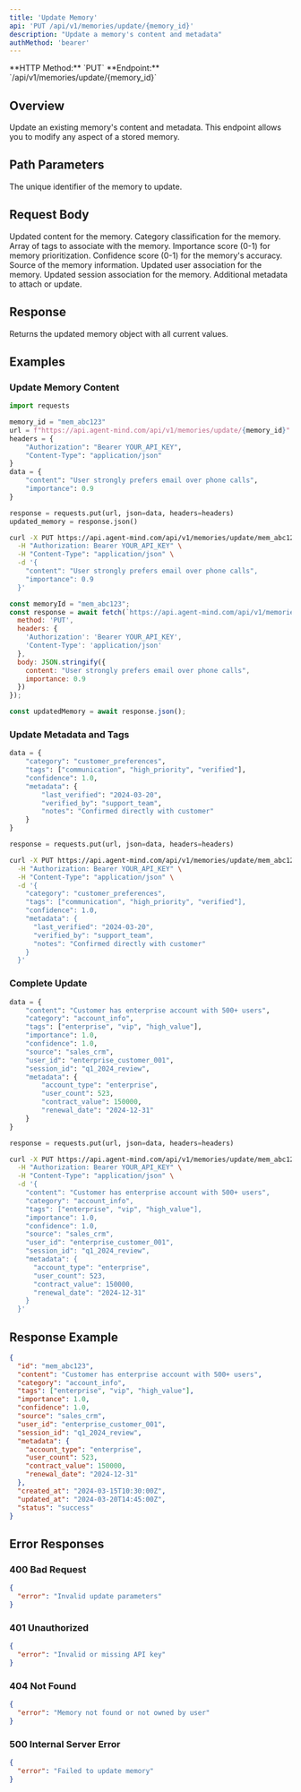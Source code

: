 ```yaml
---
title: 'Update Memory'
api: 'PUT /api/v1/memories/update/{memory_id}'
description: "Update a memory's content and metadata"
authMethod: 'bearer'
---
```


<Note>
  **HTTP Method:** `PUT`
  **Endpoint:** `/api/v1/memories/update/{memory_id}`
</Note>

## Overview

Update an existing memory's content and metadata. This endpoint allows you to modify any aspect of a stored memory.

## Path Parameters

<ParamField path="memory_id" type="string" required>
  The unique identifier of the memory to update.
</ParamField>

## Request Body

<ParamField body="content" type="string">
  Updated content for the memory.
</ParamField>

<ParamField body="category" type="string">
  Category classification for the memory.
</ParamField>

<ParamField body="tags" type="array">
  Array of tags to associate with the memory.
</ParamField>

<ParamField body="importance" type="number">
  Importance score (0-1) for memory prioritization.
</ParamField>

<ParamField body="confidence" type="number">
  Confidence score (0-1) for the memory's accuracy.
</ParamField>

<ParamField body="source" type="string">
  Source of the memory information.
</ParamField>

<ParamField body="user_id" type="string">
  Updated user association for the memory.
</ParamField>

<ParamField body="session_id" type="string">
  Updated session association for the memory.
</ParamField>

<ParamField body="metadata" type="object">
  Additional metadata to attach or update.
</ParamField>

## Response

Returns the updated memory object with all current values.

## Examples

### Update Memory Content

<CodeGroup>

```python Python
import requests

memory_id = "mem_abc123"
url = f"https://api.agent-mind.com/api/v1/memories/update/{memory_id}"
headers = {
    "Authorization": "Bearer YOUR_API_KEY",
    "Content-Type": "application/json"
}
data = {
    "content": "User strongly prefers email over phone calls",
    "importance": 0.9
}

response = requests.put(url, json=data, headers=headers)
updated_memory = response.json()
```

```bash cURL
curl -X PUT https://api.agent-mind.com/api/v1/memories/update/mem_abc123 \
  -H "Authorization: Bearer YOUR_API_KEY" \
  -H "Content-Type": "application/json" \
  -d '{
    "content": "User strongly prefers email over phone calls",
    "importance": 0.9
  }'
```

```javascript JavaScript
const memoryId = "mem_abc123";
const response = await fetch(`https://api.agent-mind.com/api/v1/memories/update/${memoryId}`, {
  method: 'PUT',
  headers: {
    'Authorization': 'Bearer YOUR_API_KEY',
    'Content-Type': 'application/json'
  },
  body: JSON.stringify({
    content: "User strongly prefers email over phone calls",
    importance: 0.9
  })
});

const updatedMemory = await response.json();
```

</CodeGroup>

### Update Metadata and Tags

<CodeGroup>

```python Python
data = {
    "category": "customer_preferences",
    "tags": ["communication", "high_priority", "verified"],
    "confidence": 1.0,
    "metadata": {
        "last_verified": "2024-03-20",
        "verified_by": "support_team",
        "notes": "Confirmed directly with customer"
    }
}

response = requests.put(url, json=data, headers=headers)
```

```bash cURL
curl -X PUT https://api.agent-mind.com/api/v1/memories/update/mem_abc123 \
  -H "Authorization: Bearer YOUR_API_KEY" \
  -H "Content-Type": "application/json" \
  -d '{
    "category": "customer_preferences",
    "tags": ["communication", "high_priority", "verified"],
    "confidence": 1.0,
    "metadata": {
      "last_verified": "2024-03-20",
      "verified_by": "support_team",
      "notes": "Confirmed directly with customer"
    }
  }'
```

</CodeGroup>

### Complete Update

<CodeGroup>

```python Python
data = {
    "content": "Customer has enterprise account with 500+ users",
    "category": "account_info",
    "tags": ["enterprise", "vip", "high_value"],
    "importance": 1.0,
    "confidence": 1.0,
    "source": "sales_crm",
    "user_id": "enterprise_customer_001",
    "session_id": "q1_2024_review",
    "metadata": {
        "account_type": "enterprise",
        "user_count": 523,
        "contract_value": 150000,
        "renewal_date": "2024-12-31"
    }
}

response = requests.put(url, json=data, headers=headers)
```

```bash cURL
curl -X PUT https://api.agent-mind.com/api/v1/memories/update/mem_abc123 \
  -H "Authorization: Bearer YOUR_API_KEY" \
  -H "Content-Type": "application/json" \
  -d '{
    "content": "Customer has enterprise account with 500+ users",
    "category": "account_info",
    "tags": ["enterprise", "vip", "high_value"],
    "importance": 1.0,
    "confidence": 1.0,
    "source": "sales_crm",
    "user_id": "enterprise_customer_001",
    "session_id": "q1_2024_review",
    "metadata": {
      "account_type": "enterprise",
      "user_count": 523,
      "contract_value": 150000,
      "renewal_date": "2024-12-31"
    }
  }'
```

</CodeGroup>

## Response Example

```json
{
  "id": "mem_abc123",
  "content": "Customer has enterprise account with 500+ users",
  "category": "account_info",
  "tags": ["enterprise", "vip", "high_value"],
  "importance": 1.0,
  "confidence": 1.0,
  "source": "sales_crm",
  "user_id": "enterprise_customer_001",
  "session_id": "q1_2024_review",
  "metadata": {
    "account_type": "enterprise",
    "user_count": 523,
    "contract_value": 150000,
    "renewal_date": "2024-12-31"
  },
  "created_at": "2024-03-15T10:30:00Z",
  "updated_at": "2024-03-20T14:45:00Z",
  "status": "success"
}
```

## Error Responses

### 400 Bad Request

```json
{
  "error": "Invalid update parameters"
}
```

### 401 Unauthorized

```json
{
  "error": "Invalid or missing API key"
}
```

### 404 Not Found

```json
{
  "error": "Memory not found or not owned by user"
}
```

### 500 Internal Server Error

```json
{
  "error": "Failed to update memory"
}
```